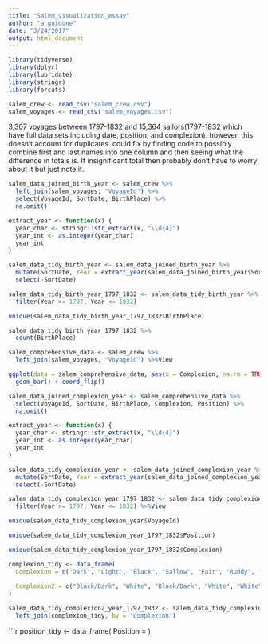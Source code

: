 ```yaml
---
title: "Salem_visualization_essay"
author: "a guidone"
date: "3/24/2017"
output: html_document
---
```


```r

library(tidyverse)
library(dplyr)
library(lubridate)
library(stringr)
library(forcats)


```

```r

salem_crew <- read_csv("salem_crew.csv")
salem_voyages <- read_csv("salem_voyages.csv")

```

3,307 voyages between 1797-1832 and 15,364 sailors(1797-1832 which have full data sets including date, position, and complexion). however, this doesn't account for duplicates. could fix by finding code to possibly combine first and last names into one column and then seeing what the difference in totals is. If insignificant total then probably don't have to worry about it but just note it. 




```r

salem_data_joined_birth_year <- salem_crew %>% 
  left_join(salem_voyages, "VoyageId") %>% 
  select(VoyageId, SortDate, BirthPlace) %>%
  na.omit()

extract_year <- function(x) {
  year_char <- stringr::str_extract(x, "\\d{4}") 
  year_int <- as.integer(year_char)
  year_int
}

salem_data_tidy_birth_year <- salem_data_joined_birth_year %>% 
  mutate(SortDate, Year = extract_year(salem_data_joined_birth_year$SortDate)) %>%
  select(-SortDate)

salem_data_tidy_birth_year_1797_1832 <- salem_data_tidy_birth_year %>%
  filter(Year >= 1797, Year <= 1832)
```

```r
unique(salem_data_tidy_birth_year_1797_1832$BirthPlace)

```


```r

salem_data_tidy_birth_year_1797_1832 %>% 
  count(BirthPlace)

```

```r

salem_comprehensive_data <- salem_crew %>% 
  left_join(salem_voyages, "VoyageId") %>%View

```

```r

ggplot(data = salem_comprehensive_data, aes(x = Complexion, na.rm = TRUE)) +
  geom_bar() + coord_flip()
```


```r

salem_data_joined_complexion_year <- salem_comprehensive_data %>% 
  select(VoyageId, SortDate, BirthPlace, Complexion, Position) %>%
  na.omit()
```

```r
extract_year <- function(x) {
  year_char <- stringr::str_extract(x, "\\d{4}") 
  year_int <- as.integer(year_char)
  year_int
}
```

```r
salem_data_tidy_complexion_year <- salem_data_joined_complexion_year %>% 
  mutate(SortDate, Year = extract_year(salem_data_joined_complexion_year$SortDate)) %>%
  select(-SortDate)
```

```r
salem_data_tidy_complexion_year_1797_1832 <- salem_data_tidy_complexion_year %>%
  filter(Year >= 1797, Year <= 1832) %>%View
```

```r
unique(salem_data_tidy_complexion_year$VoyageId)
```


```r
unique(salem_data_tidy_complexion_year_1797_1832$Position)

```

```r
unique(salem_data_tidy_complexion_year_1797_1832$Complexion)

```

```r

complexion_tidy <- data_frame(
  Complexion = c("Dark", "Light", "Black", "Sallow", "Fair", "Ruddy", "Sandy", "Brown", "Yellow","?", "Dark?", "Mulatto", "Florid", "Sambo", "Black (yellow)", "Quadroon", "Pale", "Very Black", "Bright yellow", "Negro", "Fresh", "Lambs?", "Very Dark", "Colored", "Mixed","Very black", "Burnt", "Dark Olive", "Fairish", "Clear/Ruddy", "Fair Ruddy", "Rather Fair", "Clear", "Tawny", "Swarthy", "Light and Fres", "Dark Brown", "Indian", "African", "Black man", "Dark brown", "Light Brown", "Ruddy Brown","Brownish", "Pink?", "Rather Light", "Fairish?"),
  
  Complexion2 = c("Black/Dark", "White", "Black/Dark", "White", "White", "White", "White", "Brown/Mulatto", "Yellow/Olive", "Unknown", "Black/Dark", "Brown/Mulatto", "White", "Black/Dark", "Black/Dark", "Brown/Mulatto", "White", "Black/Dark", "White", "Black/Dark", "White", "Unknown", "Black/Dark", "Black/Dark", "Brown/Mulatto", "Black/Dark", "White", "Yellow/Olive", "White", "White", "White", "White", "White", "Brown/Mulatto", "Yellow/Olive", "White", "Black/Dark", "Indian", "African", "Black/Dark", "Black/Dark", "Brown/Mulatto", "Brown/Mulatto", "Brown/Mulatto", "White", "White", "White")
)
```

```r
salem_data_tidy_complexion2_year_1797_1832 <- salem_data_tidy_complexion_year_1797_1832 %>%
  left_join(complexion_tidy, by = "Complexion")
```

```r

position_tidy <- data_frame(
  Position =
)